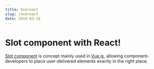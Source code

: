 ```yaml
---
title: Overeact
slug: /overeact
date: 2024-03-18
---
```


# Slot component with React!

[Slot component](https://vuejs.org/guide/components/slots.html) is concept
mainly used in [Vue.js](https://vuejs.org/), allowing component-developers to
place user-delivered elements exactly in the right place.
